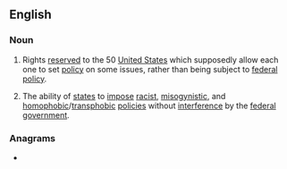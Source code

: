 ==English==
{{wikipedia}}

===Noun===
{{en-plural noun|[[state]]s' [[right]]s}}

# {{lb|en|US politics}} Rights [[reserve]]d to the 50 [[United States]] which supposedly allow each one to set [[policy]] on some issues, rather than being subject to [[federal]] [[policy]].
# {{lb|en|US politics|euphemistic}} The ability of [[state]]s to [[impose]] [[racist]], [[misogynistic]], and [[homophobic]]/[[transphobic]] [[policy|policies]] without [[interference]] by the [[federal government]].

===Anagrams===
* {{anagrams|en|a=aeghirsssttt|straight-sets}}